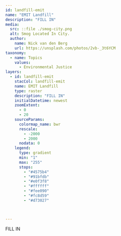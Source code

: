 ---
id: landfill-emit
name: "EMIT Landfill"
description: "FILL IN"
media:
  src: ::file ./smog-city.png
  alt: Smog Located In City.
  author:
    name: Nick van den Berg
    url: https://unsplash.com/photos/2vb-_3t6YCM
taxonomy:
  - name: Topics
    values:
      - Environmental Justice
layers:
  - id: landfill-emit
    stacCol: landfill-emit
    name: EMIT Landfill
    type: raster
    description: "FILL IN"
    initialDatetime: newest
    zoomExtent:
      - 0
      - 20
    sourceParams:
      colormap_name: bwr
      rescale:
        - -2000
        - 2000
      nodata: 0
    legend:
      type: gradient
      min: "1"
      max: "255"
      stops:
        - "#4575b4"
        - "#91bfdb"
        - "#e0f3f8"
        - "#ffffff"
        - "#fee090"
        - "#fc8d59"
        - "#d73027"


  
---

<Block>
  <Prose>

FILL IN

  </Prose>
</Block>